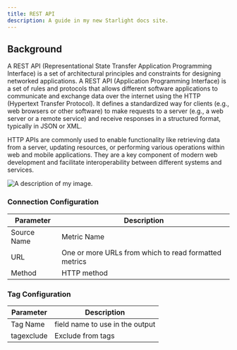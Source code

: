 ```yaml
---
title: REST API
description: A guide in my new Starlight docs site.
---
```



## Background

A REST API (Representational State Transfer Application Programming Interface) is a set of architectural principles and constraints for designing networked applications. A REST API (Application Programming Interface) is a set of rules and protocols that allows different software applications to communicate and exchange data over the internet using the HTTP (Hypertext Transfer Protocol). It defines a standardized way for clients (e.g., web browsers or other software) to make requests to a server (e.g., a web server or a remote service) and receive responses in a structured format, typically in JSON or XML. 

HTTP APIs are commonly used to enable functionality like retrieving data from a server, updating resources, or performing various operations within web and mobile applications. They are a key component of modern web development and facilitate interoperability between different systems and services.

<Image src={image1} alt="A description of my image." />

### Connection Configuration

| Parameter | Description |
| ----------- | ----------- |
| Source Name | Metric Name |
| URL | One or more URLs from which to read formatted metrics |
| Method | HTTP method |

### Tag Configuration

| Parameter | Description |
| ----------- | ----------- |
| Tag Name | field name to use in the output |
| tagexclude | Exclude from tags |
